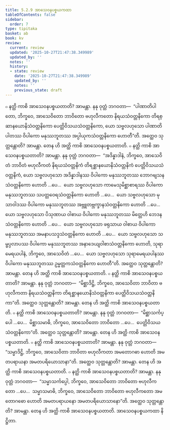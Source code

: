 ```yaml
---
title: 5.2.9 အာသေဝနပစ္စယကထာ
tableOfContents: false
sidebar:
  order: 7
type: tipitaka
basket: ab
book: kv
review:
  current: review
  updated: '2025-10-27T21:47:38.349989'
  updated_by: ''
  notes: ''
  history:
  - state: review
    date: '2025-10-27T21:47:38.349989'
    updated_by: ''
    notes: ''
    previous_state: draft
---
```



<ReviewStatus review={frontmatter.review} showDetails={true} />

<HypothesisAnnotation frontmatter={frontmatter} />

<DynamicBreadcrumb />

<Division number="903" book="kv" e="ch" v="32" p="446">

<Paragraph number="2761" book="kv">
๐ နတ္ထိ ကာစိ အာသေဝနပစ္စယတာတိ? အာမန္တာ. နနု ဝုတ္တံ ဘဂဝတာ—  “ပါဏာတိပါတော, ဘိက္ခဝေ, အာသေဝိတော ဘာဝိတော ဗဟုလီကတော နိရယသံဝတ္တနိကော တိရစ္ဆာနယောနိသံဝတ္တနိကော ပေတ္တိဝိသယသံဝတ္တနိကော, ယော သဗ္ဗလဟုသော ပါဏာတိပါတဿ ဝိပါကော မနုဿဘူတဿ အပ္ပါယုကသံဝတ္တနိကော ဟောတီ”တိ. အတ္ထေဝ သုတ္တန္တောတိ? အာမန္တာ. တေန ဟိ အတ္ထိ ကာစိ အာသေဝနပစ္စယတာတိ.
</Paragraph>

<Paragraph number="2762" book="kv">
๐ နတ္ထိ ကာစိ အာသေဝနပစ္စယတာတိ? အာမန္တာ. နနု ဝုတ္တံ ဘဂဝတာ—  “အဒိန္နာဒါနံ, ဘိက္ခဝေ, အာသေဝိတံ ဘာဝိတံ ဗဟုလီကတံ နိရယသံဝတ္တနိကံ တိရစ္ဆာနယောနိသံဝတ္တနိကံ ပေတ္တိဝိသယသံဝတ္တနိကံ, ယော သဗ္ဗလဟုသော အဒိန္နာဒါနဿ ဝိပါကော မနုဿဘူတဿ ဘောဂဗျသနသံဝတ္တနိကော ဟောတိ …ပေ…  ယော သဗ္ဗလဟုသော ကာမေသုမိစ္ဆာစာရဿ ဝိပါကော မနုဿဘူတဿ သပတ္တဝေရသံဝတ္တနိကော ဟောတိ …ပေ…  ယော သဗ္ဗလဟုသော မုသာဝါဒဿ ဝိပါကော မနုဿဘူတဿ အဗ္ဘူတဗ္ဘက္ခာနသံဝတ္တနိကော ဟောတိ …ပေ…  ယော သဗ္ဗလဟုသော ပိသုဏာယ ဝါစာယ ဝိပါကော မနုဿဘူတဿ မိတ္တေဟိ ဘေဒနသံဝတ္တနိကော ဟောတိ …ပေ…  ယော သဗ္ဗလဟုသော ဖရုသာယ ဝါစာယ ဝိပါကော မနုဿဘူတဿ အမနာပသဒ္ဒသံဝတ္တနိကော ဟောတိ …ပေ…  ယော သဗ္ဗလဟုသော သမ္ဖပ္ပလာပဿ ဝိပါကော မနုဿဘူတဿ အနာဒေယျဝါစာသံဝတ္တနိကော ဟောတိ, သုရာမေရယပါနံ, ဘိက္ခဝေ, အာသေဝိတံ …ပေ…  ယော သဗ္ဗလဟုသော သုရာမေရယပါနဿ ဝိပါကော မနုဿဘူတဿ ဥမ္မတ္တကသံဝတ္တနိကော ဟောတီ”တိ. အတ္ထေဝ သုတ္တန္တောတိ? အာမန္တာ. တေန ဟိ အတ္ထိ ကာစိ အာသေဝနပစ္စယတာတိ.
</Paragraph>

</Division>
<Division number="904" book="kv" e="ch" v="32" p="447">

<Paragraph number="2763" book="kv">
๐ နတ္ထိ ကာစိ အာသေဝနပစ္စယတာတိ? အာမန္တာ. နနု ဝုတ္တံ ဘဂဝတာ—  “မိစ္ဆာဒိဋ္ဌိ, ဘိက္ခဝေ, အာသေဝိတာ ဘာဝိတာ ဗဟုလီကတာ နိရယသံဝတ္တနိကာ တိရစ္ဆာနယောနိသံဝတ္တနိကာ ပေတ္တိဝိသယသံဝတ္တနိကာ”တိ. အတ္ထေဝ သုတ္တန္တောတိ? အာမန္တာ. တေန ဟိ အတ္ထိ ကာစိ အာသေဝနပစ္စယတာတိ.
</Paragraph>

<Paragraph number="2764" book="kv">
๐ နတ္ထိ ကာစိ အာသေဝနပစ္စယတာတိ? အာမန္တာ. နနု ဝုတ္တံ ဘဂဝတာ—  “မိစ္ဆာသင်္ကပ္ပေါ …ပေ…  မိစ္ဆာသမာဓိ, ဘိက္ခဝေ, အာသေဝိတော ဘာဝိတော …ပေ…  ပေတ္တိဝိသယသံဝတ္တနိကော”တိ. အတ္ထေဝ သုတ္တန္တောတိ? အာမန္တာ. တေန ဟိ အတ္ထိ ကာစိ အာသေဝနပစ္စယတာတိ.
</Paragraph>

</Division>
<Division number="905" book="kv" e="ch" v="32" p="448">

<Paragraph number="2765" book="kv">
๐ နတ္ထိ ကာစိ အာသေဝနပစ္စယတာတိ? အာမန္တာ. နနု ဝုတ္တံ ဘဂဝတာ—  “သမ္မာဒိဋ္ဌိ, ဘိက္ခဝေ, အာသေဝိတာ ဘာဝိတာ ဗဟုလီကတာ အမတောဂဓာ ဟောတိ အမတပရာယနာ အမတပရိယောသာနာ”တိ. အတ္ထေဝ သုတ္တန္တောတိ? အာမန္တာ. တေန ဟိ အတ္ထိ ကာစိ အာသေဝနပစ္စယတာတိ.
</Paragraph>

<Paragraph number="2766" book="kv">
๐ နတ္ထိ ကာစိ အာသေဝနပစ္စယတာတိ? အာမန္တာ. နနု ဝုတ္တံ ဘဂဝတာ—  “သမ္မာသင်္ကပ္ပေါ, ဘိက္ခဝေ, အာသေဝိတော ဘာဝိတော ဗဟုလီကတော …ပေ…  သမ္မာသမာဓိ, ဘိက္ခဝေ, အာသေဝိတော ဘာဝိတော ဗဟုလီကတော အမတောဂဓော ဟောတိ အမတပရာယနော အမတပရိယောသာနော”တိ. အတ္ထေဝ သုတ္တန္တောတိ? အာမန္တာ. တေန ဟိ အတ္ထိ ကာစိ အာသေဝနပစ္စယတာတိ.

</Paragraph>
</Division>

<Paragraph number="2767" type="center" book="kv">
အာသေဝနပစ္စယကထာ နိဋ္ဌိတာ.
</Paragraph>